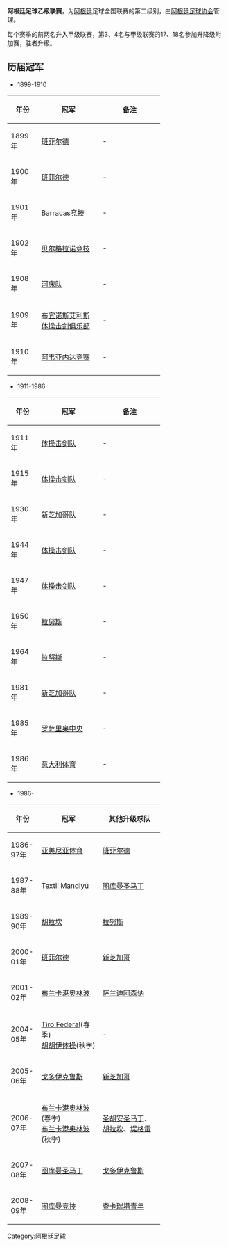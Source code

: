 {{主條目消歧義|'''阿乙'''重定向至此，关于一位筆名阿乙的中國作家，请見'''[[阿乙_(作家)|阿乙 (作家)]]'''。}}

'''阿根廷足球乙级联赛'''，为[[阿根廷|阿根廷]]足球全国联赛的第二级别，由[[阿根廷足球协会|阿根廷足球协会]]管理。

每个赛季的前两名升入甲级联赛，第3、4名与甲级联赛的17、18名参加升降级附加赛，胜者升级。

== 历届冠军 ==
* 1899-1910
{| class="wikitable" width=70%
|-
!width=20%|年份
!width=40%|冠军
!width=40%|备注
|-
|1899年|| [[班菲尔德竞技俱乐部|班菲尔德]] ||  -
|-
|1900年|| [[班菲尔德竞技俱乐部|班菲尔德]] ||  -
|-
|1901年|| Barracas竞技 ||  -
|-
|1902年|| [[贝尔格拉诺竞技|贝尔格拉诺竞技]] ||  -
|-
|1908年|| [[河床竞技俱乐部|河床队]] ||  -
|-
|1909年|| [[布宜诺斯艾利斯体操击剑俱乐部|布宜诺斯艾利斯体操击剑俱乐部]] ||  -
|-
|1910年|| [[阿韦亚内达竞赛|阿韦亚内达竞赛]] ||  -
|}

* 1911-1986
{| class="wikitable" width=70%
|-
!width=20%|年份
!width=40%|冠军
!width=40%|备注
|-
|1911年|| [[拉普拉塔体操击剑俱乐部|体操击剑队]] ||  -
|-
|1915年|| [[拉普拉塔体操击剑俱乐部|体操击剑队]] ||  -
|-
|1930年|| [[新芝加哥竞技俱乐部|新芝加哥队]] ||  -
|-
|1944年|| [[拉普拉塔体操击剑俱乐部|体操击剑队]] ||  -
|-
|1947年|| [[拉普拉塔体操击剑俱乐部|体操击剑队]] ||  -
|-
|1950年|| [[拉努斯竞技俱乐部|拉努斯]] ||  -
|-
|1964年|| [[拉努斯竞技俱乐部|拉努斯]] ||  -
|-
|1981年|| [[新芝加哥竞技俱乐部|新芝加哥队]] ||  -
|-
|1985年|| [[罗萨里奥中央|罗萨里奥中央]] ||  -
|-
|1986年|| [[意大利体育俱乐部|意大利体育]] ||  -
|}

* 1986-
{| class="wikitable" width=70%
|-
!width=20%|年份
!width=40%|冠军
!width=40%|其他升级球队
|-
|1986-97年||[[亚美尼亚体育俱乐部|亚美尼亚体育]] || [[班菲尔德竞技俱乐部|班菲尔德]]
|-
|1987-88年||Textil Mandiyú || [[图库曼圣马丁|图库曼圣马丁]]
|-
|1989-90年||[[胡拉坎竞技俱乐部|胡拉坎]] || [[拉努斯竞技俱乐部|拉努斯]]
|-
|2000-01年||[[班菲尔德竞技俱乐部|班菲尔德]] || [[新芝加哥竞技俱乐部|新芝加哥]]
|-
|2001-02年||[[布兰卡港奥林波|布兰卡港奥林波]] || [[萨兰迪阿森纳|萨兰迪阿森纳]]
|-
|2004-05年||[[Tiro_Federal|Tiro Federal]](春季)<br>[[胡胡伊体操|胡胡伊体操]](秋季) || - 
|-
|2005-06年||[[戈多伊克鲁斯体育俱乐部|戈多伊克鲁斯]] || [[新芝加哥竞技俱乐部|新芝加哥]]
|-
|2006-07年|| [[布兰卡港奥林波|布兰卡港奥林波]](春季)<br>[[布兰卡港奥林波|布兰卡港奥林波]](秋季) ||  [[圣胡安圣马丁|圣胡安圣马丁]]、<br>[[胡拉坎竞技俱乐部|胡拉坎]]、[[堤格雷竞技俱乐部|堤格雷]]
|-
|2007-08年||[[图库曼圣马丁|图库曼圣马丁]] || [[戈多伊克鲁斯体育俱乐部|戈多伊克鲁斯]]
|-
|2008-09年|| [[图库曼竞技|图库曼竞技]] || [[查卡瑞塔青年|查卡瑞塔青年]]
|}

[[Category:阿根廷足球|Category:阿根廷足球]]